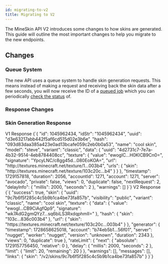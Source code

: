 ```yaml
---
id: migrating-to-v2
title: Migrating to V2
---
```



The MineSkin API V2 introduces some changes to how skins are generated. This guide will outline the most important changes to help you migrate to the new endpoints.

## Changes

### Queue System

The new API uses a queue system to handle skin generation requests.
This means instead of making a request and receiving back the skin data after a few seconds, you will now receive the ID of a [queued job](/docs/mineskin-api/queue-skin-generation) which you can periodically [check the status](http://localhost:3000/docs/mineskin-api/get-job-status) of.

### Response Changes


### Skin Generation Response

<Columns>
    <Column className='col--6'>
        V1 Response
        <CodeBlock language="json">
            {`{
    "id": 1045962434,
    "idStr": "1045962434",
    "uuid": "d3e63217abb442f5af6cd515d02e3b6e",
    "hash": "093d83daa385a423e0ad13bcafe059c2eb0b0a53",
    "name": "cool skin",
    "model": "steve",
    "variant": "classic",
    "data": {
        "uuid": "4d2731c7-7e7a-4b32-9514-4eb8784408cc",
        "texture": {
            "value": "ewogIC...H0KICB9Cn0=",
            "signature": "YpcyLNC/c8gg45d...080EoKOA=",
            "url": "http://textures.minecraft.net/texture/1...003b4",
            "urls": {
                "skin": "http://textures.minecraft.net/texture/103c20c...b4"
            }
        }
    },
    "timestamp": 1729157818,
    "duration": 2056,
    "accountId": 1271,
    "account": 1271,
    "server": "avocado",
    "private": false,
    "views": 0,
    "duplicate": false,
    "nextRequest": 2,
    "delayInfo": {
        "millis": 2000,
        "seconds": 2
    },
    "warnings": []
}`}
        </CodeBlock>
    </Column>
    <Column className='col--6'>
        V2 Response
        <CodeBlock language="json">
            {`{
    "success": true,
    "skin": {
        "uuid": "9c7b6f5f285c4c5b9b1ca4be73fa857b",
        "visibility": "public",
        "variant": "classic",
        "name": "cool skin",
        "texture": {
            "data": {
                "value": "ewogI...CB9CiAgfQp9",
                "signature": "wk7AdG2gmQYz7...sq6biLS3RxdqphmII="
            },
            "hash": {
                "skin": "103c...836c003b4"
            },
            "url": {
                "skin": "https://textures.minecraft.net/texture/103c20c...003b4"
            }
        },
        "generator": {
            "timestamp": 1728658625018,
            "account": "b74eb5b1...56f01",
            "server": "nugget",
            "worker": "nugget",
            "version": "unknown",
            "duration": 2343
        },
        "views": 0,
        "duplicate": true
    },
    "rateLimit": {
        "next": {
            "absolute": 1729157756450,
            "relative": 0
        },
        "delay": {
            "millis": 2000,
            "seconds": 2
        },
        "limit": {
            "limit": 20,
            "remaining": 20
        }
    },
    "warnings": [],
    "messages": [],
    "links": {
        "skin": "/v2/skins/9c7b6f5f285c4c5b9b1ca4be73fa857b"
    }
}`}
        </CodeBlock>
    </Column>
</Columns>
